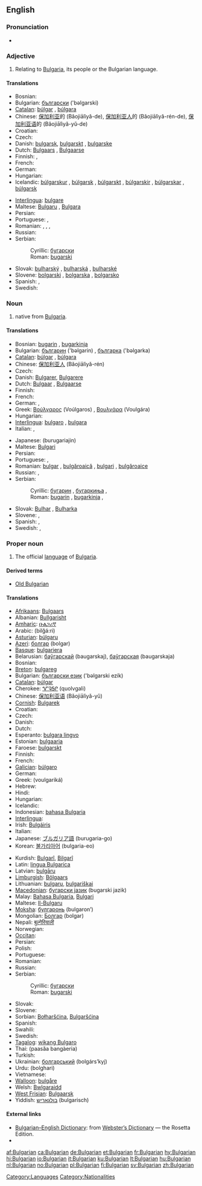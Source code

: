 {{interwiktionary|code=bg}}
{{wikipedia}}
==English==

===Pronunciation===
* {{audio|en-us-Bulgarian.ogg|Audio (US)}}

===Adjective===
{{en-adj}}

# Relating to [[Bulgaria]], its people or the Bulgarian language.

====Translations====
{{trans-top|relating to Bulgaria, its people or the Bulgarian language}}
* Bosnian: {{t-|bs|bugarski|m}}
* Bulgarian: [[български]] ('bəlgarski) {{m}}
* [[Catalan]]: [[búlgar]] {{m}}, [[búlgara]] {{f}}
* Chinese: [[保加利亚]]的 (Bǎojiālìyǎ-de), [[保加利亚人]]的 (Bǎojiālìyǎ-rén-de), [[保加利亚语]]的 (Bǎojiālìyǎ-yǔ-de)
* Croatian: {{t-|hr|bugarski}}
* Czech: {{t+|cs|bulharský|m}}
* Danish: [[bulgarsk]], [[bulgarskt]] {{n}}, [[bulgarske]] {{p}}
* Dutch: [[Bulgaars]] {{m}}, [[Bulgaarse]] {{f}}
* Finnish: {{t+|fi|bulgarialainen}}, {{t+|fi|bulgariankielinen}}
* French: {{t+|fr|bulgare}}
* German: {{t+|de|bulgarisch}}
* Hungarian: {{t+|hu|bolgár}}
* Icelandic: [[búlgarskur]] {{m}}, [[búlgarsk]] {{f}}, [[búlgarskt]] {{n}}, [[búlgarskir]] {{m|p}}, [[búlgarskar]] {{f|p}}, [[búlgarsk]] {{n|p}}
{{trans-mid}}
* [[Interlingua]]: [[bulgare]]
* Maltese: [[Bulgaru]] {{m}}, [[Bulgara]] {{f}}
* Persian: {{t+|fa|بلغاری|tr=bolghari|sc=fa-Arab|xs=Persian}}
* Portuguese: {{t+|pt|búlgaro|m}}, {{t-|pt|búlgara|f}}
* Romanian: {{t-|ro|bulgar|m}}, {{t+|ro|bulgară|f}}, {{t-|ro|bulgari|p}}, {{t-|ro|bulgare}}
* Russian: {{t+|ru|болгарский|m|tr=bolgárskij|sc=Cyrl}}
* Serbian:
*: Cyrillic: [[бугарски]] {{m}}
*: Roman: [[bugarski]] {{m}}
* Slovak: [[bulharský]] {{m}}, [[bulharská]] {{f}}, [[bulharské]] {{n}}
* Slovene: [[bolgarski]] {{m}}, [[bolgarska]] {{f}}, [[bolgarsko]] {{n}}
* Spanish: {{t+|es|búlgaro|m}}, {{t-|es|búlgara|f}}
* Swedish: {{t+|sv|bulgarisk}}
{{trans-bottom}}

===Noun===
{{en-noun}}

# native from [[Bulgaria]].

====Translations====
{{trans-top|native of Bulgaria}}
* Bosnian: [[bugarin]] {{m}}, [[bugarkinja]] {{f}}
* Bulgarian: [[българин]] ('bəlgarin) {{m}}, [[българка]] ('bəlgarka) {{f}}
* [[Catalan]]: [[búlgar]] {{m}}, [[búlgara]] {{f}}
* Chinese: [[保加利亚人]] (Bǎojiālìyǎ-rén)
* Czech: {{t-|cs|Bulhar|m}}
* Danish: [[Bulgarer]], [[Bulgarere]] {{p}}
* Dutch: [[Bulgaar]] {{m}}, [[Bulgaarse]] {{f}}
* Finnish: {{t+|fi|bulgarialainen}}
* French: {{t+|fr|Bulgare}}
* German: {{t+|de|Bulgare|m}}, {{t+|de|Bulgarin|f}}
* Greek: [[Βούλγαρος]] (Voúlgaros) {{m}}, [[Βουλγάρα]] (Voulgára) {{f}}
* Hungarian: {{t+|hu|bolgár}}
* [[Interlingua]]: [[bulgaro]] {{m}}, [[bulgara]] {{f}}
* Italian: {{t+|it|bulgaro|m}}, {{t-|it|bulgara|f}}
{{trans-mid}}
* Japanese: {{Jpan|[[ブルガリア人]]}} (burugariajin)
* Maltese: [[Bulgari]] {{p}}
* Persian: {{t+|fa|بلغاری|tr=bolghari|sc=fa-Arab|xs=Persian}}
* Portuguese: {{t+|pt|búlgaro|m}}, {{t-|pt|búlgara|f}}
* Romanian: [[bulgar]] {{m}}, [[bulgăroaică]] {{f}}, [[bulgari]] {{p}}, [[bulgăroaice]]
* Russian: {{t+|ru|болгарин|m|tr=bolgárin|sc=Cyrl}}, {{t+|ru|болгарка|f|tr=bolgárka|sc=Cyrl}}
* Serbian:
*: Cyrillic: [[бугарин]] {{m}}, [[бугаркиња]] {{f}},
*: Roman: [[bugarin]] {{m}}, [[bugarkinja]] {{f}},
* Slovak: [[Bulhar]] {{m}}, [[Bulharka]] {{f}}
* Slovene: {{t+|sl|Bolgar|m}}, {{t-|sl|Bolgarka|f}}
* Spanish: {{t+|es|búlgaro|m}}, {{t-|es|búlgara|f}}
* Swedish: {{t+|sv|bulgar}}, {{t+|sv|bulgariska}}
{{trans-bottom}}

===Proper noun===
{{en-proper noun}}

# The official [[language]] of [[Bulgaria]].

====Derived terms====
* [[Old Bulgarian]]

====Translations====
{{trans-top|language}}
* [[Afrikaans]]: [[Bulgaars]]
* Albanian: [[Bullgarisht]]
* [[Amharic]]: [[ቡልጋሪኛ]]
* Arabic: {{Arab|[[بلغاري]]}} (bilğá:ri)
* [[Asturian]]: [[búlgaru]]
* [[Azeri]]: [[болгар]] (bolgar)
* [[Basque]]: [[bulgariera]]
* Belarusian: [[баўгарскай]] (baugarskaj), [[баўгарская]] (baugarskaja)
* Bosnian: {{t-|bs|bugarski|m}}
* [[Breton]]: [[bulgareg]]
* Bulgarian: [[български език]] ('bəlgarski ezík) {{m}}
* [[Catalan]]: [[búlgar]] {{m}}
* Cherokee: [[ᏉᎸᎦᎵ]] (quolvgali)
* Chinese: [[保加利亚语]] (Bǎojiālìyǎ-yǔ)
* [[Cornish]]: [[Bulgarek]]
* Croatian: {{t-|hr|bugarski jezik|m}}
* Czech: {{t+|cs|bulharština}}
* Danish: {{t+|da|bulgarsk}}
* Dutch: {{t+|nl|Bulgaars|n}}
* Esperanto: [[bulgara lingvo]]
* Estonian: [[bulgaaria]]
* Faroese: [[bulgarskt]]
* Finnish: {{t+|fi|bulgarian kieli}}
* French: {{t+|fr|bulgare|m}}
* [[Galician]]: [[búlgaro]] {{m}}
* German: {{t+|de|Bulgarisch|n}}
* Greek: {{t+|el|βουλγαρικά|n|p|sc=Grek}} (voulgariká)
* Hebrew: {{t-|he|בולגרית|tr=bulgaryt|sc=Hebr}}
* Hindi: {{t-|hi|बुलगारी|sc=Deva|xs=Hindi}}
* Hungarian: {{t+|hu|bolgár}}
* Icelandic: {{t+|is|búlgarska}}
* Indonesian: [[bahasa Bulgaria]]
* [[Interlingua]]: {{t-|ia|bulgaro|xs=Interlingua}}
* Irish: [[Bulgáiris]]
* Italian: {{t+|it|bulgaro}}
* Japanese: [[ブルガリア語]] (burugaria-go)
* Korean: [[불가리아어]] (bulgaria-eo)
{{trans-mid}}
* Kurdish: [[Bulgarî]], [[Bilgarî]]
* Latin: [[lingua Bulgarica]]
* Latvian: [[bulgāru]]
* [[Limburgish]]: [[Bölgaars]]
* Lithuanian: [[bulgarų]], [[bulgariškai]]
* [[Macedonian]]: [[бугарски јазик]] (bugarski jazik)
* Malay: [[Bahasa Bulgaria]], [[Bulgari]]
* Maltese: [[Il-Bulgaru]]
* [[Moksha]]: [[булгаронь]] (bulgaron’)
* Mongolian: [[Болгар]] (bolgar)
* Nepali: [[बुल्गेरियाली]]
* Norwegian: {{t+|no|bulgarsk}}
* [[Occitan]]: {{t-|oc|bulgar|xs=Occitan}}
* Persian: {{t+|fa|بلغاری|tr=bolghari|sc=fa-Arab|xs=Persian}}
* Polish: {{t+|pl|bułgarski}}
* Portuguese: {{t+|pt|búlgaro|m}}
* Romanian: {{t+|ro|bulgară|f}}
* Russian: {{t+|ru|болгарский|tr=bolgárskij|sc=Cyrl}}
* Serbian:
*: Cyrillic: [[бугарски]] {{m}}
*: Roman: [[bugarski]] {{m}}
* Slovak: {{t+|sk|bulharčina|f}}
* Slovene: {{t+|sl|bolgarščina|f}}
* Sorbian: [[Bołharšćina]], [[Bulgaršćina]]
* Spanish: {{t+|es|búlgaro|m}}
* Swahili: {{t-|sw|Kibulgaria|xs=Swahili}}
* Swedish: {{t+|sv|bulgariska}}
* [[Tagalog]]: [[wikang Bulgaro]]
* Thai: {{Thai|[[ภาษาบัลแกเรีย]]}} (paasăa bangàeria)
* Turkish: {{t+|tr|Bulgarca}}
* Ukrainian: [[болгарський]] (bolgárs’kyj)
* Urdu: {{ur-Arab|[[بلغاری]]}} (bolghari)
* Vietnamese: {{t+|vi|tiếng Bun-ga-ri|xs=Vietnamese}}
* [[Walloon]]: [[bulgåre]]
* Welsh: [[Bwlgaraidd]]
* [[West Frisian]]: [[Bulgaarsk]]
* Yiddish: [[בולגאַריש]] (bulgarisch)
{{trans-bottom}}

====External links====
* [http://www.websters-online-dictionary.org/definition/Bulgarian-english/ Bulgarian–English Dictionary]: from [http://www.websters-online-dictionary.org/ Webster’s Dictionary] — the Rosetta Edition.
* {{ISO 639|link=Ethnologue|1code=bg|code=bul}}

[[Category:Languages]]
[[Category:Nationalities]]

[[af:Bulgarian]]
[[ca:Bulgarian]]
[[de:Bulgarian]]
[[et:Bulgarian]]
[[fr:Bulgarian]]
[[hy:Bulgarian]]
[[hi:Bulgarian]]
[[io:Bulgarian]]
[[it:Bulgarian]]
[[ku:Bulgarian]]
[[lt:Bulgarian]]
[[hu:Bulgarian]]
[[nl:Bulgarian]]
[[no:Bulgarian]]
[[pl:Bulgarian]]
[[fi:Bulgarian]]
[[sv:Bulgarian]]
[[zh:Bulgarian]]